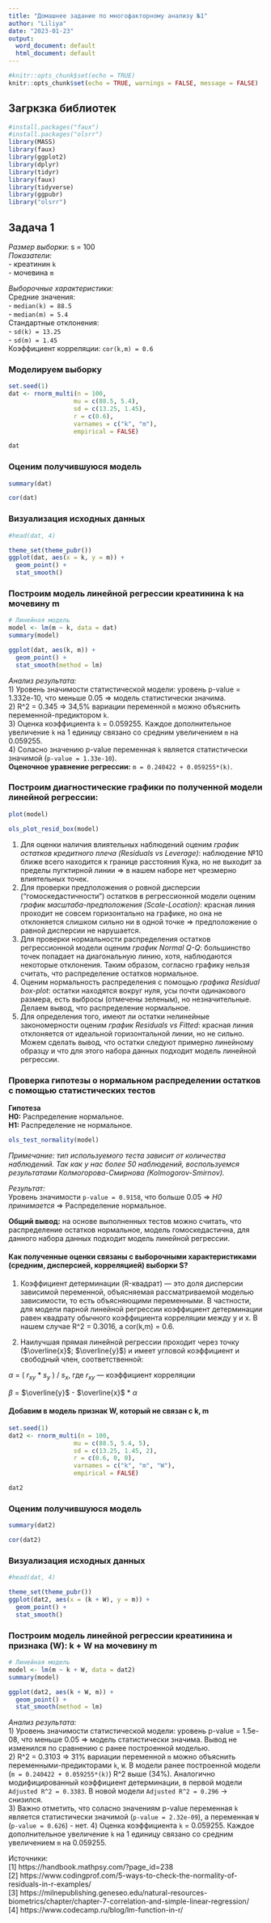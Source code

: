 ```yaml
---
title: "Домашнее задание по многофакторному анализу №1"
author: "Liliya"
date: "2023-01-23"
output:
  word_document: default
  html_document: default
---
```


```r
#knitr::opts_chunk$set(echo = TRUE)
knitr::opts_chunk$set(echo = TRUE, warnings = FALSE, message = FALSE)
```

## Загркзка библиотек
```r
#install.packages("faux")
#install.packages("olsrr")
library(MASS)
library(faux)
library(ggplot2)
library(dplyr)
library(tidyr)
library(faux)
library(tidyverse)
library(ggpubr)
library("olsrr")

```


## Задача 1
*Размер выборки*: s = 100  
*Показатели:*  
- креатинин `k`  
- мочевина `m`  

*Выборочные характеристики:*  
Средние значения:   
- `median(k) = 88.5`  
- `median(m) = 5.4`  
Стандартные отклонения:  
- `sd(k) = 13.25`  
- `sd(m) = 1.45`  
Коэффициент корреляции: `cor(k,m) = 0.6`  


### Моделируем выборку
```r
set.seed(1)
dat <- rnorm_multi(n = 100, 
                  mu = c(88.5, 5.4),
                  sd = c(13.25, 1.45),
                  r = c(0.6), 
                  varnames = c("k", "m"),
                  empirical = FALSE)

dat
```



### Оценим получившуюся модель
```r
summary(dat)
```


```r
cor(dat)
```


### Визуализация исходных данных
```r
#head(dat, 4)

theme_set(theme_pubr())
ggplot(dat, aes(x = k, y = m)) +
  geom_point() +
  stat_smooth()

```

### Построим модель линейной регрессии креатинина k на мочевину m
```r
# Линейная модель
model <- lm(m ~ k, data = dat)
summary(model)

ggplot(dat, aes(k, m)) +
  geom_point() +
  stat_smooth(method = lm)

```

*Анализ результата:*     
1) Уровень значимости статистической модели: уровень p-value = 1.332e-10, что меньше 0.05 => модель статистически значима.   
2) R^2 = 0.345 => 34,5% вариации переменной `m` можно объяснить переменной-предиктором `k`.  
3) Оценка коэффициента `k` = 0.059255. Каждое дополнительное увеличение `k` на 1 единицу связано со средним увеличением `m` на 0.059255.  
4) Cоласно значению p-value переменная `k` является статистически значимой (`p-value = 1.33e-10`).    
**Оценочное уравнение регрессии:**  `m = 0.240422 + 0.059255*(k)`.       


### Построим диагностические графики по полученной модели линейной регрессии:   

```r
plot(model)
```

```r
ols_plot_resid_box(model)
```


1) Для оценки наличия влиятельных наблюдений оценим *график остатков кредитного плеча (Residuals vs Leverage)*: наблюдение №10 ближе всего находится к границе расстояния Кука, но не выходит за пределы пугктирной линии => в нашем наборе нет чрезмерно влиятельных точек.   
2) Для проверки предположения о ровной дисперсии ("гомоскедастичности") остатков в регрессионной модели оценим *график масштаба-предположения (Scale-Location)*: красная линия проходит не совсем горизонтально на графике, но она не отклоняется слишком сильно ни в одной точке => предположение о равной дисперсии не нарушается.   
3) Для проверки нормальности распределения остатков регрессионной модели оценим *график Normal Q-Q*: большинство точек попадает на диагональную линию, хотя, наблюдаются некоторые отклонения. Таким образом, согласно графику нельзя считать, что распределение остатков нормальное.      
4) Оценим нормальность распределения с помощью *графика Residual box-plot*: остатки находятся вокруг нуля, усы почти одинакового размера, есть выбросы (отмечены зеленым), но незначительные. Делаем вывод, что распределение нормальное.   
5) Для определения того, имеют ли остатки нелинейные закономерности оценим *график Residuals vs Fitted*: красная линия отклоняется от идеальной горизонтальной линии, но не сильно. Можем сделать вывод, что  остатки следуют примерно линейному образцу и что для этого набора данных подходит модель линейной регрессии.   



### Проверка гипотезы о нормальном распределении остатков с помощью статистических тестов

**Гипотеза**   
**H0:** Распределение нормальное.   
**H1:** Распределение не нормальное.   



```r
ols_test_normality(model)
```

*Примечание:  тип используемого теста зависит от количества наблюдений. Так как у нас более 50 наблюдений, воспользуемся результатами Колмогорова-Смирнова (Kolmogorov-Smirnov).*      


*Результат:*    
Уровень значимости `p-value = 0.9158`, что больше 0.05 => *H0 принимается* => Распределение нормальное.    

**Общий вывод:**  на основе выполненных тестов можно считать, что распределение остатков нормальное, модель гомоскедастична, для данного набора данных подходит модель линейной регрессии.    



#### Как полученные оценки связаны с выборочными характеристиками (средним, дисперсией, корреляцией) выборки S?

1) Коэффициент детерминации (R-квадрат) — это доля дисперсии зависимой переменной, объясняемая рассматриваемой моделью зависимости, то есть объясняющими переменными. В частности, для модели парной линейной регрессии коэффициент детерминации равен квадрату обычного коэффициента корреляции между y и x. В нашем случае R^2 = 0.3016, а cor(k,m) = 0.6.   

2) Наилучшая прямая линейной регрессии проходит через точку ($\overline{x}$; $\overline{y}$) и имеет угловой коэффициент и свободный член, соответственной:

$\alpha$ = ( $r_{xy}$ * $s_{y}$ ) / $s_{x}$, где $r_{xy}$ — коэффициент корреляции   

$\beta$ = $\overline{y}$ - $\overline{x}$ * $\alpha$  

#### Добавим в модель признак W, который не связан с k, m   


```r
set.seed(1)
dat2 <- rnorm_multi(n = 100, 
                  mu = c(88.5, 5.4, 5),
                  sd = c(13.25, 1.45, 2),
                  r = c(0.6, 0, 0), 
                  varnames = c("k", "m", "W"),
                  empirical = FALSE)

dat2
```



### Оценим получившуюся модель
```r
summary(dat2)
```


```r
cor(dat2)
```


### Визуализация исходных данных
```r
#head(dat, 4)

theme_set(theme_pubr())
ggplot(dat2, aes(x = (k + W), y = m)) +
  geom_point() +
  stat_smooth()
```

### Построим модель линейной регрессии креатинина и признака (W): k + W на мочевину m
```r
# Линейная модель
model <- lm(m ~ k + W, data = dat2)
summary(model)

ggplot(dat2, aes(k + W, m)) +
  geom_point() +
  stat_smooth(method = lm)

```

*Анализ результата:*       
1) Уровень значимости статистической модели: уровень p-value = 1.5e-08, что меньше 0.05 => модель статистически значима. Вывод не изменился по сравнению с ранее построенной моделью.     
2) R^2 = 0.3103 => 31% вариации переменной `m` можно объяснить переменными-предикторами `k`, `W`. В модели ранее построенной модели (`m = 0.240422 + 0.059255*(k)`) R^2 выше (34%). Аналогично модифицированный коэффициент детерминации, в первой модели `Adjusted R^2 = 0.3383`. В новой модели `Adjusted R^2 = 0.296` -> снизился.       
3) Важно отметить, что соласно значениям p-value переменная `k` является статистически значимой (`p-value = 2.32e-09`), а переменная `W` (`p-value = 0.626`) - нет.
4) Оценка коэффициента `k` = 0.059255. Каждое дополнительное увеличение `k` на 1 единицу связано со средним увеличением `m` на 0.059255.   




Источники:    
[1] https://handbook.mathpsy.com/?page_id=238    
[2] https://www.codingprof.com/5-ways-to-check-the-normality-of-residuals-in-r-examples/     
[3] https://milnepublishing.geneseo.edu/natural-resources-biometrics/chapter/chapter-7-correlation-and-simple-linear-regression/    
[4] https://www.codecamp.ru/blog/lm-function-in-r/    
